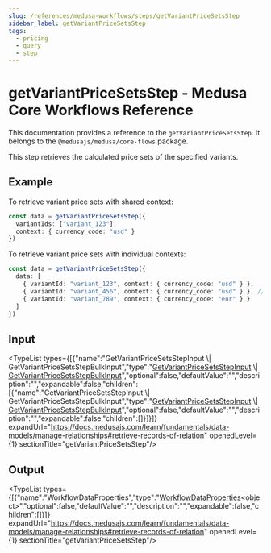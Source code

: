 ```yaml
---
slug: /references/medusa-workflows/steps/getVariantPriceSetsStep
sidebar_label: getVariantPriceSetsStep
tags:
  - pricing
  - query
  - step
---
```



# getVariantPriceSetsStep - Medusa Core Workflows Reference

This documentation provides a reference to the `getVariantPriceSetsStep`. It belongs to the `@medusajs/medusa/core-flows` package.

This step retrieves the calculated price sets of the specified variants.

## Example

To retrieve variant price sets with shared context:

```ts
const data = getVariantPriceSetsStep({
  variantIds: ["variant_123"],
  context: { currency_code: "usd" }
})
```

To retrieve variant price sets with individual contexts:

```ts
const data = getVariantPriceSetsStep({
  data: [
    { variantId: "variant_123", context: { currency_code: "usd" } },
    { variantId: "variant_456", context: { currency_code: "usd" } }, // Same context - will be batched
    { variantId: "variant_789", context: { currency_code: "eur" } }
  ]
})
```

## Input

<TypeList types={[{"name":"GetVariantPriceSetsStepInput \\| GetVariantPriceSetsStepBulkInput","type":"[GetVariantPriceSetsStepInput](../../../../interfaces/core_flows.GetVariantPriceSetsStepInput/page.mdx) \\| [GetVariantPriceSetsStepBulkInput](../../../../interfaces/core_flows.GetVariantPriceSetsStepBulkInput/page.mdx)","optional":false,"defaultValue":"","description":"","expandable":false,"children":[{"name":"GetVariantPriceSetsStepInput \\| GetVariantPriceSetsStepBulkInput","type":"[GetVariantPriceSetsStepInput](../../../../interfaces/core_flows.GetVariantPriceSetsStepInput/page.mdx) \\| [GetVariantPriceSetsStepBulkInput](../../../../interfaces/core_flows.GetVariantPriceSetsStepBulkInput/page.mdx)","optional":false,"defaultValue":"","description":"","expandable":false,"children":[]}]}]} expandUrl="https://docs.medusajs.com/learn/fundamentals/data-models/manage-relationships#retrieve-records-of-relation" openedLevel={1} sectionTitle="getVariantPriceSetsStep"/>

## Output

<TypeList types={[{"name":"WorkflowDataProperties","type":"[WorkflowDataProperties](../../../../../workflows/types/workflows.WorkflowDataProperties/page.mdx)&#60;object&#62;","optional":false,"defaultValue":"","description":"","expandable":false,"children":[]}]} expandUrl="https://docs.medusajs.com/learn/fundamentals/data-models/manage-relationships#retrieve-records-of-relation" openedLevel={1} sectionTitle="getVariantPriceSetsStep"/>
